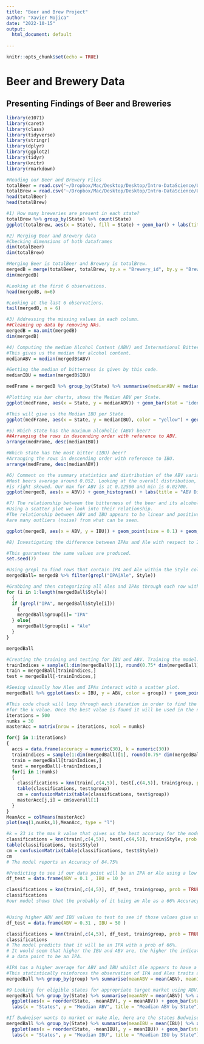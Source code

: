 ```yaml
---
title: "Beer and Brew Project"
author: "Xavier Mojica"
date: "2022-10-15"
output: 
  html_document: default
  
---
```

```r
knitr::opts_chunk$set(echo = TRUE)
```

# Beer and Brewery Data
## Presenting Findings of Beer and Breweries 

```r
library(e1071)
library(caret)
library(class)
library(tidyverse)
library(stringr)
library(dplyr)
library(ggplot2)
library(tidyr)
library(knitr)
library(rmarkdown)

#Reading our Beer and Brewery Files
totalBeer = read.csv('~/Dropbox/Mac/Desktop/Desktop/Intro-DataScience/Unit7/Unit8and9/Beers.csv', header = TRUE)
totalBrew = read.csv('~/Dropbox/Mac/Desktop/Desktop/Intro-DataScience/Unit7/Unit8and9/Breweries.csv', header = TRUE)
head(totalBeer)
head(totalBrew)

```
```r
#1) How many breweries are present in each state?
totalBrew %>% group_by(State) %>% count(State)
ggplot(totalBrew, aes(x = State), fill = State) + geom_bar() + labs(title ="Amount of Breweries per State", x = "States", y = "Amount of Breweries")
```
```r
#2) Merging Beer and Brewery data
#Checking dimensions of both dataframes 
dim(totalBeer)
dim(totalBrew)

#Merging Beer is totalBeer and Brewery is totalBrew.
mergedB = merge(totalBeer, totalBrew, by.x = "Brewery_id", by.y = "Brew_ID")
dim(mergedB)

#Looking at the first 6 observations.
head(mergedB, n=6)

#Looking at the last 6 observations.
tail(mergedB, n = 6)
```
```r
#3)	Addressing the missing values in each column.
##Cleaning up data by removing NAs. 
mergedB = na.omit(mergedB)
dim(mergedB)
```
```r
#4)	Computing the median Alcohol Content (ABV) and International Bitterness Unit (IBU) for each state. Plot a bar chart to compare.
#This gives us the median for alcohol content.
medianABV = median(mergedB$ABV)

#Getting the median of bitterness is given by this code. 
medianIBU = median(mergedB$IBU)

medFrame = mergedB %>% group_by(State) %>% summarise(medianABV = median(ABV), medianIBU = median(IBU))

#Plotting via bar charts, shows the Median ABV per State.
ggplot(medFrame, aes(x = State, y = medianABV)) + geom_bar(stat = 'identity') + labs(title = "Median ABV per State", y = "Median ABV")

#This will give us the Median IBU per State. 
ggplot(medFrame, aes(x = State, y = medianIBU), color = "yellow") + geom_bar(stat = 'identity') + labs(title = "Median IBU per State", y = "Median IBU")
```
```r
#5) Which state has the maximum alcoholic (ABV) beer? 
##Arranging the rows in descending order with reference to ABV.
arrange(medFrame, desc(medianIBU))

#Which state has the most bitter (IBU) beer?
#Arranging the rows in descending order with reference to IBU.
arrange(medFrame, desc(medianABV))

```
```r
#6) Comment on the summary statistics and distribution of the ABV variable.
#Most beers average around 0.052. Looking at the overall distribution, the data 
#is right skewed. Our max for ABV is at 0.12500 and min is 0.02700.
ggplot(mergedB, aes(x = ABV)) + geom_histogram() + labs(title = "ABV Distribution", y = "Count")

```
```r
#7) The relationship between the bitterness of the beer and its alcoholic content.
#Using a scatter plot we look into their relationship.
#The relationship between ABV and IBU appears to be linear and positive. There 
#are many outliers (noise) from what can be seen. 

ggplot(mergedB, aes(x = ABV, y = IBU)) + geom_point(size = 0.1) + geom_jitter() + stat_smooth(method = 'lm') + labs(title = "ABV vs. IBU")
```
```r
#8) Investigating the difference between IPAs and Ale with respect to IBU and ABV. 

#This guarantees the same values are produced.  
set.seed(7)

#Using grepl to find rows that contain IPA and Ale within the Style column. 
mergedBall= mergedB %>% filter(grepl("IPA|Ale", Style))

#Grabbing and then categorizing all Ales and IPAs through each row within the Sytle Column. 
for (i in 1:length(mergedBall$Style))
  {
  if (grepl("IPA", mergedBall$Style[i]))
    {
    mergedBall$group[i]= "IPA"
  } else{
    mergedBall$group[i] = "Ale"
  }
}

mergedBall

#Creating the training and testing for IBU and ABV. Training the model. 
trainIndices = sample(1:dim(mergedBall)[1], round(0.75* dim(mergedBall)[1]))
train = mergedBall[trainIndices,]
test = mergedBall[-trainIndices,]

#Seeing visually how Ales and IPAs interact with a scatter plot.  
mergedBall %>% ggplot(aes(x = IBU, y = ABV, color = group)) + geom_point() + geom_jitter()

```

```r

#This code chuck will loop through each iteration in order to find the best accuracy 
#for the k value. Once the best value is found it will be used in the next code chunk. 
iterations = 500
numks = 30
masterAcc = matrix(nrow = iterations, ncol = numks)

for(j in 1:iterations)
{
  accs = data.frame(accuracy = numeric(30), k = numeric(30))
  trainIndices = sample(1:dim(mergedBall)[1], round(0.75* dim(mergedBall)[1]))
  train = mergedBall[trainIndices,]
  test = mergedBall[-trainIndices,]
  for(i in 1:numks)
  {
    classifications = knn(train[,c(4,5)], test[,c(4,5)], train$group, prob = TRUE, k =3)
    table(classifications, test$group)
    cm = confusionMatrix(table(classifications, test$group))
    masterAcc[j,i] = cm$overall[1]
  }
}
MeanAcc = colMeans(masterAcc)
plot(seq(1,numks,1),MeanAcc, type = "l")
```

```r
#k = 23 is the max k value that gives us the best accuracy for the model 
classifications = knn(train[,c(4,5)], test[,c(4,5)], train$Style, prob = TRUE, k =23)
table(classifications, test$Style)
cm = confusionMatrix(table(classifications, test$Style))
cm 
# The model reports an Accuracy of 84.75% 
```

```r

#Predicting to see if our data point will be an IPA or Ale using a low ABV and low IBU values
df_test = data.frame(ABV = 0.1 , IBU = 10 )

classifications = knn(train[,c(4,5)], df_test, train$group, prob = TRUE, k =3)
classifications 
#our model shows that the probably of it being an Ale as a 66% Accuracy 


#Using higher ABV and IBU values to test to see if those values give us an IPA
df_test = data.frame(ABV = 0.31 , IBU = 50 )

classifications = knn(train[,c(4,5)], df_test, train$group, prob = TRUE, k =3)
classifications 
# The model predicts that it will be an IPA with a prob of 66%.
# It would seem that higher the IBU and ABV are, the higher the indicator is of
# a data point to be an IPA. 

#IPA has a higher average for ABV and IBU whilst Ale appears to have a lower average for ABV and IBU.
#This statistically reinforces the observation of IPA and Ales traits and/or relationship. 
mergedBall %>% group_by(group) %>% summarise(meanABV = mean(ABV), meanIBU = mean(IBU))

```

```r
#9 Looking for eligible states for appropriate target market using ABV. If you want to make an IPA here are the states Budweiser should invest in. 
mergedBall %>% group_by(State) %>% summarise(meanABV = mean(ABV)) %>% arrange(desc(meanABV)) %>% 
  ggplot(aes(x = reorder(State, -meanABV), y = meanABV)) + geom_bar(stat = "identity") + 
  labs(x = "States", y = "Meadian ABV", title = "Meadian ABV by State")
```
```r

#If Budweiser wants to market or make Ale, here are the states Budweiser should look into. 
mergedBall %>% group_by(State) %>% summarise(meanIBU = mean(IBU)) %>% arrange(desc(meanIBU)) %>% 
  ggplot(aes(x = reorder(State, -meanIBU), y = meanIBU)) + geom_bar(stat = "identity") + 
  labs(x = "States", y = "Meadian IBU", title = "Meadian IBU by State")

```
